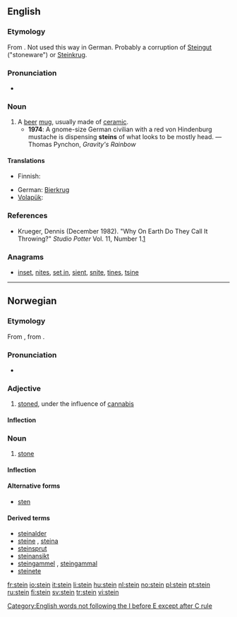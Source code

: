 {{also|stein-|Stein}}
==English==

===Etymology===
From {{etyl|de|en}} {{term|Stein||stone|lang=de}}. Not used this way in German. Probably a corruption of [[Steingut]] ("stoneware") or [[Steinkrug]].

===Pronunciation===
* {{IPA|/staɪn/}}
*: {{rhymes|aɪn}}

===Noun===
{{en-noun}}

# A [[beer]] [[mug]], usually made of [[ceramic]].
#* '''1974''': A gnome-size German civilian with a red von Hindenburg mustache is dispensing '''steins''' of what looks to be mostly head. — Thomas Pynchon, ''Gravity's Rainbow''

====Translations====
{{trans-top|A beer mug}}
* Finnish: {{t-|fi|oluttuoppi}}
{{trans-mid}}
* German: [[Bierkrug]] {{m}}
* [[Volapük]]: {{t|vo|biraköp}}
{{trans-bottom}}

===References===
* Krueger, Dennis (December 1982). "Why On Earth Do They Call It Throwing?" ''Studio Potter'' Vol. 11, Number 1.[http://www.studiopotter.org/articles/?art=art0001]

===Anagrams===
* [[inset#English|inset]], [[nites#English|nites]], [[set in#English|set in]], [[sient#English|sient]], [[snite#English|snite]], [[tines#English|tines]], [[tsine#English|tsine]]

[[Category:English words not following the I before E except after C rule]]

----

==Norwegian==

===Etymology===
From {{etyl|non|no}} {{term|steinn|lang=non}}, from {{proto|Germanic|stainaz|lang=no}}.

===Pronunciation===
* {{IPA|/staɪn/|lang=no}}
*: {{rhymes|aɪn|lang=no}}

===Adjective===
{{infl|no|adjective}}

# {{slang|lang=no}} [[stoned]], under the influence of [[cannabis]]

====Inflection====
{{no-adj-infl|nb-class=2|nn-class=2}}

===Noun===
{{infl|no|noun|g=m}}

# [[stone]]

====Inflection====
{{no-noun-infl|nb-class=m1|nn-class=m1}}

====Alternative forms====
* [[sten]] {{qualifier|Bokmål}}

====Derived terms====
* [[steinalder]]
* [[steine]] {{qualifier|Bokmål and Nynorsk}}, [[steina]] {{qualifier|Nynorsk}}
* [[steinsprut]]
* [[steinansikt]]
* [[steingammel]] {{qualifier|Bokmål}}, [[steingammal]] {{qualifier|Bokmål and Nynorsk}}
* [[steinete]]

[[fr:stein]]
[[io:stein]]
[[it:stein]]
[[li:stein]]
[[hu:stein]]
[[nl:stein]]
[[no:stein]]
[[pl:stein]]
[[pt:stein]]
[[ru:stein]]
[[fi:stein]]
[[sv:stein]]
[[tr:stein]]
[[vi:stein]]